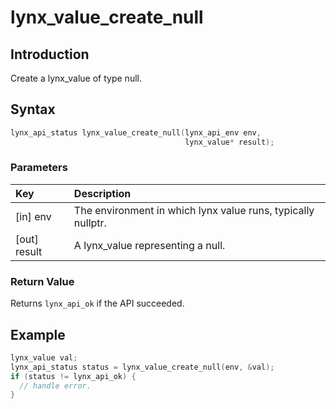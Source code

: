 # lynx_value_create_null

## Introduction

Create a lynx_value of type null.

## Syntax

```c
lynx_api_status lynx_value_create_null(lynx_api_env env,
                                       lynx_value* result);
```

### Parameters

| Key           | Description                                                  |
|:--------------|:-------------------------------------------------------------|
| [in] env      | The environment in which lynx value runs, typically nullptr. |
| [out] result  | A lynx_value representing a null.                            |

### Return Value

Returns `lynx_api_ok` if the API succeeded.

## Example

```c
lynx_value val;
lynx_api_status status = lynx_value_create_null(env, &val);
if (status != lynx_api_ok) {
  // handle error.
}
```
